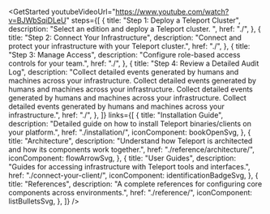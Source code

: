 
<GetStarted
  youtubeVideoUrl="https://www.youtube.com/watch?v=BJWbSqiDLeU"
  steps={[
    {
      title: "Step 1: Deploy a Teleport Cluster",
      description: "Select an edition and deploy a Teleport cluster. ",
      href: "./",
    },
    {
      title: "Step 2: Connect Your Infrastructure",
      description: "Connect and protect your infrastructure with your Teleport cluster.",
      href: "./",
    },
    {
      title: "Step 3: Manage Access",
      description: "Configure role-based access controls for your team.",
      href: "./",
    },
    {
      title: "Step 4: Review a Detailed Audit Log",
      description: "Collect detailed events generated by humans and machines across your infrastructure. Collect detailed events generated by humans and machines across your infrastructure. Collect detailed events generated by humans and machines across your infrastructure. Collect detailed events generated by humans and machines across your infrastructure.",
      href: "./",
    },
  ]}
  links={[
    {
      title: "Installation Guide",
      description: "Detailed guide on how to install Teleport binaries/clients on your platform.",
      href: "./installation/",
      iconComponent: bookOpenSvg,
    },
    {
      title: "Architecture",
      description: "Understand how Teleport is architected and how its components work together.",
      href: "./reference/architecture/",
      iconComponent: flowArrowSvg,
    },
    {
      title: "User Guides",
      description: "Guides for accessing infrastructure with Teleport tools and interfaces.",
      href: "./connect-your-client/",
      iconComponent: identificationBadgeSvg,
    },
    {
      title: "References",
      description: "A complete references for configuring core components across environments.",
      href: "./reference/",
      iconComponent: listBulletsSvg,
    },
  ]}
/>